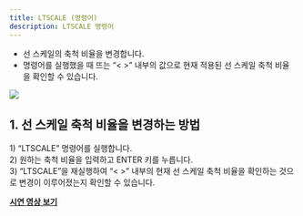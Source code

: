 ```yaml
---
title: LTSCALE (명령어)
description: LTSCALE 명령어
---
```



[image1]: ../../../../../assets/images/ltscale/image1.png

* 선 스케일의 축척 비율을 변경합니다.  
* 명령어를 실행했을 때 뜨는 “\< \>” 내부의 값으로 현재 적용된 선 스케일 축척 비율을 확인할 수 있습니다.

![][image1]

## **1\. 선 스케일 축척 비율을 변경하는 방법**

1\) “LTSCALE” 명령어를 실행합니다.  
2\)  원하는 축척 비율을 입력하고 ENTER 키를 누릅니다.  
3\) “LTSCALE”을 재실행하여 “\< \>” 내부의 현재 선 스케일 축척 비율을 확인하는 것으로 변경이 이루어졌는지 확인할 수 있습니다.

[**<Icon name="youtube" class="emoji"/> 시연 영상 보기**](https://youtu.be/wxjwjBp7rcQ) 

